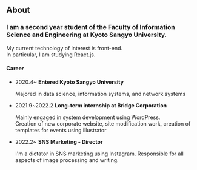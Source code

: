 ## About

### I am a second year student of the Faculty of Information Science and Engineering at Kyoto Sangyo University.

<p>
  My current technology of interest is front-end. <br />
  In particular, I am studying React.js.
</p>

#### Career

<ul>
  <li>
    <p>
      2020.4~ <strong>Entered Kyoto Sangyo University</strong>
    </p>
    <p>Majored in data science, information systems, and network systems</p>
  </li>
  <li>
    <p>
      2021.9~2022.2 <strong>Long-term internship at Bridge Corporation</strong>
    </p>
    <p>
      Mainly engaged in system development using WordPress.
      <br />
      Creation of new corporate website, site modification work, creation of
      templates for events using illustrator
    </p>
  </li>
  <li>
    <p>
      2022.2~ <strong>SNS Marketing - Director</strong>
    </p>
    <p>
      I'm a dictator in SNS marketing using Instagram. Responsible for all
      aspects of image processing and writing.
    </p>
  </li>
</ul>
